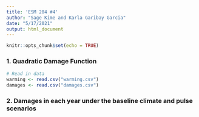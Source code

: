 ```yaml
---
title: 'ESM 204 #4'
author: "Sage Kime and Karla Garibay Garcia"
date: "5/17/2021"
output: html_document
---
```


```r
knitr::opts_chunk$set(echo = TRUE)
```


### 1. Quadratic Damage Function 

```r
# Read in data
warming <- read.csv("warming.csv")
damages <- read.csv("damages.csv")


```

### 2. Damages in each year under the baseline climate and pulse scenarios

```r

```

